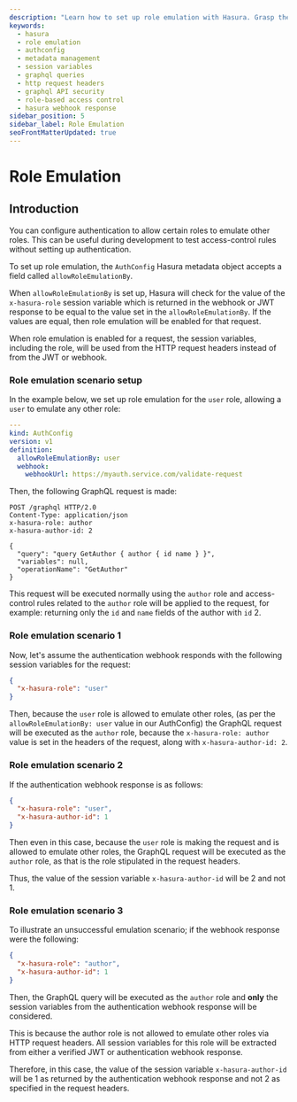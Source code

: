 ```yaml
---
description: "Learn how to set up role emulation with Hasura. Grasp the nuances of the allowRoleEmulationBy setting."
keywords: 
  - hasura
  - role emulation
  - authconfig
  - metadata management
  - session variables
  - graphql queries
  - http request headers
  - graphql API security 
  - role-based access control 
  - hasura webhook response
sidebar_position: 5
sidebar_label: Role Emulation
seoFrontMatterUpdated: true
---
```


# Role Emulation

## Introduction

You can configure authentication to allow certain roles to emulate other roles. This can be useful during development
to test access-control rules without setting up authentication.

To set up role emulation, the `AuthConfig` Hasura metadata object accepts a field called `allowRoleEmulationBy`.

When `allowRoleEmulationBy` is set up, Hasura will check for the value of the `x-hasura-role` session variable
which is returned in the webhook or JWT response to be equal to the value set in the `allowRoleEmulationBy`. If the
values are equal, then role emulation will be enabled for that request. 

When role emulation is enabled for a request, the session variables, including the role, will be used from 
the HTTP request headers instead of from the JWT or webhook.

### Role emulation scenario setup

In the example below, we set up role emulation for the `user` role, allowing a `user` to emulate any other role:

```yaml
---
kind: AuthConfig
version: v1
definition:
  allowRoleEmulationBy: user
  webhook:
    webhookUrl: https://myauth.service.com/validate-request

```

Then, the following GraphQL request is made:

```http
POST /graphql HTTP/2.0
Content-Type: application/json
x-hasura-role: author
x-hasura-author-id: 2

{
  "query": "query GetAuthor { author { id name } }",
  "variables": null,
  "operationName": "GetAuthor"
}
```

This request will be executed normally using the `author` role and access-control rules related to the `author` role 
will be applied to the request, for example: returning only the `id` and `name` fields of the author with `id` 2.


### Role emulation scenario 1

Now, let's assume the authentication webhook responds with the following session variables for the request:

```json
{
  "x-hasura-role": "user"
}
```

Then, because the `user` role is allowed to emulate other roles, (as per the `allowRoleEmulationBy: user` value in our 
AuthConfig) the GraphQL request will be executed as the `author` role, because the `x-hasura-role: author` value is set 
in the headers of the request, along with `x-hasura-author-id: 2`. 

### Role emulation scenario 2

If the authentication webhook response is as follows:

```json
{
  "x-hasura-role": "user",
  "x-hasura-author-id": 1
}
```

Then even in this case, because the `user` role is making the request and is allowed to emulate other roles, 
the GraphQL request will be executed as the `author` role, as that is the role stipulated in the request headers. 

Thus, the value of the session variable `x-hasura-author-id` will be 2 and not 1.

### Role emulation scenario 3

To illustrate an unsuccessful emulation scenario; if the webhook response were the following:

```json
{
  "x-hasura-role": "author",
  "x-hasura-author-id": 1
}
```

Then, the GraphQL query will be executed as the `author` role and **only** the session variables from the authentication
webhook response will be considered. 

This is because the author role is not allowed to emulate other roles via HTTP request headers. All session variables 
for this role will be extracted from either a verified JWT or authentication webhook response.

Therefore, in this case, the value of the session variable `x-hasura-author-id` will be 1 as returned by the 
authentication webhook response and not 2 as specified in the request headers.
